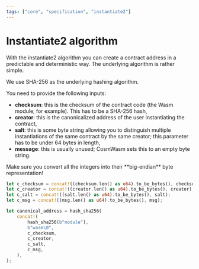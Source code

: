 ```yaml
---
tags: ["core", "specification", "instantiate2"]
---
```



# Instantiate2 algorithm

With the instantiate2 algorithm you can create a contract address in a predictable and deterministic
way. The underlying algorithm is rather simple.

We use SHA-256 as the underlying hashing algorithm.

You need to provide the following inputs:

- **checksum**: this is the checksum of the contract code (the Wasm module, for example). This has
  to be a SHA-256 hash,
- **creator**: this is the canonicalized address of the user instantiating the contract,
- **salt**: this is some byte string allowing you to distinguish multiple instantiations of the same
  contract by the same creator; this parameter has to be under 64 bytes in length,
- **message**: this is usually unused; CosmWasm sets this to an empty byte string.

<Callout emoji="🖝">
  Make sure you convert all the integers into their **big-endian** byte representation!
</Callout>

```rust filename="instantiate2.rs" template="instantiate-spec"
let c_checksum = concat!((checksum.len() as u64).to_be_bytes(), checksum);
let c_creator = concat!((creator.len() as u64).to_be_bytes(), creator);
let c_salt = concat!((salt.len() as u64).to_be_bytes(), salt);
let c_msg = concat!((msg.len() as u64).to_be_bytes(), msg);

let canonical_address = hash_sha256(
    concat!(
        hash_sha256(b"module"),
        b"wasm\0",
        c_checksum,
        c_creator,
        c_salt,
        c_msg,
    ),
);
```
